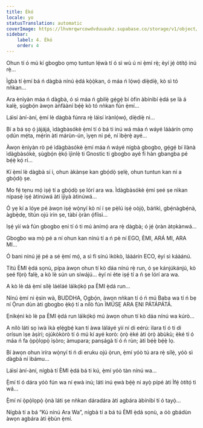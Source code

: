 ```yaml
---
title: Èkó
locale: yo
statusTranslation: automatic
coverImage: https://lhvmrqwrcowdvduuaukz.supabase.co/storage/v1/object/public/strapi-uploads/small_cover-tratado-de-psicologia-revolucionaria.webp-5e15e1cec4e0ebebcde5d7fc7565d8fd.webp
sidebar:
    label: 4. Èkó
    order: 4
---
```

Ohun tí ó mú kí gbogbo ọmọ tuntun lẹ́wà tí ó sì wù ú ni ẹ̀mí rẹ̀; èyí jẹ́ òtítọ́ inú rẹ̀...

Ìgbà tí ẹ̀mí bá ń dàgbà nínú ẹ̀dá kọ̀ọ̀kan, ó máa ń lọ́wọ́ díẹ̀díẹ̀, kò sì tó nǹkan...

Ara ènìyàn máa ń dàgbà, ó sì máa ń gbilẹ̀ gẹ́gẹ́ bí òfin àbínibí ẹ̀dá ṣe là á kalẹ̀, ṣùgbọ́n àwọn àǹfààní bẹ́ẹ̀ kò tó nǹkan fún ẹ̀mí...

Láìsí àní-àní, ẹ̀mí lè dàgbà fúnra rẹ̀ láìsí ìrànlọ́wọ́, díẹ̀díẹ̀ ni...

Bí a bá sọ ọ́ jájájá, ìdàgbàsókè ẹ̀mí tí ó bá ti inú wá máa ń wáyé láàárín ọmọ ọdún mẹ́ta, mẹ́rin àti márùn-ún, ìyẹn ni pé, ní ìbẹ̀rẹ̀ ayé...

Àwọn ènìyàn rò pé ìdàgbàsókè ẹ̀mí máa ń wáyé nígbà gbogbo, gẹ́gẹ́ bí ìlànà ìdàgbàsókè, ṣùgbọ́n ẹ̀kọ́ ìjìnlẹ̀ ti Gnostic ti gbogbo ayé fi hàn gbangba pé bẹ́ẹ̀ kọ́ rí...

Kí ẹ̀mí lè dàgbà sí i, ohun àkànṣe kan gbọ́dọ̀ ṣẹlẹ̀, ohun tuntun kan ni a gbọ́dọ̀ ṣe.

Mo fẹ́ tẹnu mọ́ iṣẹ́ tí a gbọ́dọ̀ ṣe lórí ara wa. Ìdàgbàsókè ẹ̀mí ṣeé ṣe nìkan nípasẹ̀ iṣẹ́ àtinúwá àti ìjìyà àtinúwá...

Ó yẹ kí a lóye pé àwọn iṣẹ́ wọ̀nyí kò ní í ṣe pẹ̀lú iṣẹ́ oòjọ̀, báńkì, gbẹ́nàgbẹ́nà, àgbẹ̀dẹ, títún ojú irin ṣe, tàbí ọ̀ràn ọ́fíìsì...

Iṣẹ́ yìí wà fún gbogbo ẹni tí ó ti mú ànímọ́ ara rẹ̀ dàgbà; ó jẹ́ ọ̀ràn àtọkànwá...

Gbogbo wa mọ̀ pé a ní ohun kan nínú tí a ń pè ní EGO, ÈMI, ARÁ MI, ARA MI...

Ó bani nínú jẹ́ pé a sé ẹ̀mí mọ́, a sì fi sínú ìkòkò, láàárín ECO, èyí sì káàánú.

Títú ÈMI ẹ̀dá sọnù, pípa àwọn ohun tí kò dáa nínú rẹ̀ run, ó ṣe kánjúkánjú, kò ṣeé fọ̀rọ̀ falẹ̀, a kò lè sún un síwájú... èyí ni ète iṣẹ́ tí a ń ṣe lórí ara wa.

A kò lè dá ẹ̀mí sílẹ̀ láéláé láìkọ́kọ́ pa ÈMI ẹ̀dá run...

Nínú ẹ̀mí ni ẹ̀sìn wà, BUDDHA, Ọgbọ́n, àwọn nǹkan tí ó ń mú Baba wa tí ń bẹ ní Ọ̀run dùn àti gbogbo ẹ̀kọ́ tí a nílò fún ÌMÚSẸ ARA ẸNI PÁTÁPÁTÁ.

Ẹnikẹ́ni kò lè pa ÈMI ẹ̀dá run láìkọ́kọ́ mú àwọn ohun tí kò dáa nínú wa kúrò...

A nílò láti sọ ìwà ìkà ẹlẹ́gbẹ́ kan tí àwa láláyé yìí ní di eérú: ìlara tí ó ti di orísun ìṣe àṣírí; ojúkòkòrò tí ó mú kí ayé korò: ọ̀rọ̀ èké àti ọ̀rọ̀ àbùkù; èké tí ó máa ń fa ọ̀pọ̀lọpọ̀ ìṣòro; àmupara; panṣágà tí ó ń rùn; àti bẹ́ẹ̀ bẹ́ẹ̀ lọ.

Bí àwọn ohun ìríra wọ̀nyí ti ń di eruku ojú ọ̀run, ẹ̀mí yóò tú ara rẹ̀ sílẹ̀, yóò sì dàgbà ní ìbámu...

Láìsí àní-àní, nígbà tí ÈMI ẹ̀dá bá ti kú, ẹ̀mí yóò tàn nínú wa...

Ẹ̀mí tí ó dára yóò fún wa ní ẹwà inú; láti inú ẹwà bẹ́ẹ̀ ni ayọ̀ pípé àti Ìfẹ́ òtítọ́ ti wá...

Ẹ̀mí ní ọ̀pọ̀lọpọ̀ ọ̀nà láti ṣe nǹkan dáradára àti agbára àbínibí tí ó tayọ̀...

Nígbà tí a bá “Kú nínú Ara Wa”, nígbà tí a bá tú ÈMI ẹ̀dá sọnù, a óò gbádùn àwọn agbára àti ẹ̀bùn ẹ̀mí.

